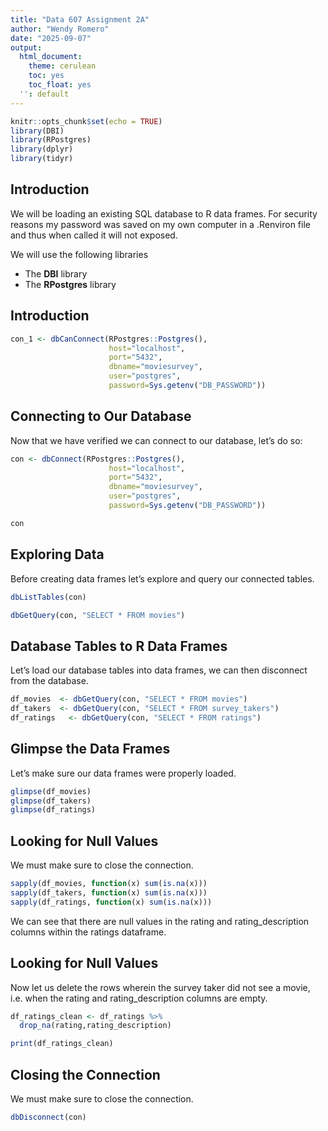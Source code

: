 ```yaml
---
title: "Data 607 Assignment 2A"
author: "Wendy Romero"
date: "2025-09-07"
output: 
  html_document:
    theme: cerulean
    toc: yes
    toc_float: yes
  '': default
---
```


```r
knitr::opts_chunk$set(echo = TRUE)
library(DBI)
library(RPostgres)
library(dplyr)
library(tidyr)
```

## Introduction

We will be loading an existing SQL database to R data frames. For security reasons my password was saved on my own computer in a .Renviron file and thus when called it will not exposed.

We will use the following libraries 

-  The **DBI** library 
-  The **RPostgres** library  

## Introduction

```r
con_1 <- dbCanConnect(RPostgres::Postgres(), 
                      host="localhost", 
                      port="5432",
                      dbname="moviesurvey",
                      user="postgres", 
                      password=Sys.getenv("DB_PASSWORD"))
```

## Connecting to Our Database

Now that we have verified we can connect to our database, let's do so:

```r
con <- dbConnect(RPostgres::Postgres(), 
                      host="localhost", 
                      port="5432",
                      dbname="moviesurvey",
                      user="postgres", 
                      password=Sys.getenv("DB_PASSWORD"))

con
```


## Exploring Data
Before creating data frames let's explore and query our connected tables. 

```r
dbListTables(con)

dbGetQuery(con, "SELECT * FROM movies")
```

## Database Tables to R Data Frames

Let's load our database tables into data frames, we can then disconnect from the database.


```r
df_movies  <- dbGetQuery(con, "SELECT * FROM movies")
df_takers  <- dbGetQuery(con, "SELECT * FROM survey_takers")
df_ratings   <- dbGetQuery(con, "SELECT * FROM ratings")
```

## Glimpse the Data Frames

Let's make sure our data frames were properly loaded.

```r
glimpse(df_movies)
glimpse(df_takers)
glimpse(df_ratings)
```

## Looking for Null Values 

We must make sure to close the connection.

```r
sapply(df_movies, function(x) sum(is.na(x)))
sapply(df_takers, function(x) sum(is.na(x)))
sapply(df_ratings, function(x) sum(is.na(x)))
```

We can see that there are null values in the rating and rating_description columns within the ratings dataframe.

## Looking for Null Values 

Now let us delete the rows wherein the survey taker did not see a movie, i.e. when the rating and rating_description columns are empty. 

```r
df_ratings_clean <- df_ratings %>%
  drop_na(rating,rating_description)

print(df_ratings_clean)
```


## Closing the Connection

We must make sure to close the connection.

```r
dbDisconnect(con)
```
